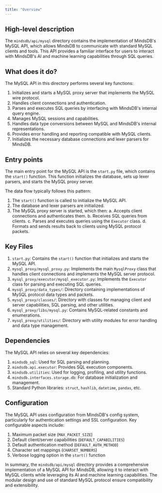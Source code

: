 ```yaml
---
title: "Overview"
---
```


## High-level description

The `mindsdb/api/mysql` directory contains the implementation of MindsDB's MySQL API, which allows MindsDB to communicate with standard MySQL clients and tools. This API provides a familiar interface for users to interact with MindsDB's AI and machine learning capabilities through SQL queries.

## What does it do?

The MySQL API in this directory performs several key functions:

1. Initializes and starts a MySQL proxy server that implements the MySQL wire protocol.
2. Handles client connections and authentication.
3. Parses and executes SQL queries by interfacing with MindsDB's internal query engine.
4. Manages MySQL sessions and capabilities.
5. Handles data type conversions between MySQL and MindsDB's internal representations.
6. Provides error handling and reporting compatible with MySQL clients.
7. Initializes the necessary database connections and lexer parsers for MindsDB.

## Entry points

The main entry point for the MySQL API is the `start.py` file, which contains the `start()` function. This function initializes the database, sets up lexer parsers, and starts the MySQL proxy server.

The data flow typically follows this pattern:
1. The `start()` function is called to initialize the MySQL API.
2. The database and lexer parsers are initialized.
3. The MySQL proxy server is started, which then:
   a. Accepts client connections and authenticates them.
   b. Receives SQL queries from clients.
   c. Parses and executes queries using the `Executor` class.
   d. Formats and sends results back to clients using MySQL protocol packets.

## Key Files

1. `start.py`: Contains the `start()` function that initializes and starts the MySQL API.
2. `mysql_proxy/mysql_proxy.py`: Implements the main `MysqlProxy` class that handles client connections and implements the MySQL server protocol.
3. `mysql_proxy/executor/mysql_executor.py`: Implements the `Executor` class for parsing and executing SQL queries.
4. `mysql_proxy/data_types/`: Directory containing implementations of MySQL protocol data types and packets.
5. `mysql_proxy/classes/`: Directory with classes for managing client and server capabilities, SQL parsing, and other utilities.
6. `mysql_proxy/libs/mysql.py`: Contains MySQL-related constants and enumerations.
7. `mysql_proxy/utilities/`: Directory with utility modules for error handling and data type management.

## Dependencies

The MySQL API relies on several key dependencies:

1. `mindsdb_sql`: Used for SQL parsing and planning.
2. `mindsdb.api.executor`: Provides SQL execution components.
3. `mindsdb.utilities`: Used for logging, profiling, and utility functions.
4. `mindsdb.interfaces.storage.db`: For database initialization and management.
5. Standard Python libraries: `struct`, `hashlib`, `datetime`, `pandas`, etc.

## Configuration

The MySQL API uses configuration from MindsDB's config system, particularly for authentication settings and SSL configuration. Key configurable aspects include:

1. Maximum packet size (`MAX_PACKET_SIZE`)
2. Default client/server capabilities (`DEFAULT_CAPABILITIES`)
3. Default authentication method (`DEFAULT_AUTH_METHOD`)
4. Character set mappings (`CHARSET_NUMBERS`)
5. Verbose logging option in the `start()` function

In summary, the `mindsdb/api/mysql` directory provides a comprehensive implementation of a MySQL API for MindsDB, allowing it to interact with MySQL clients while leveraging its AI and machine learning capabilities. The modular design and use of standard MySQL protocol ensure compatibility and extensibility.